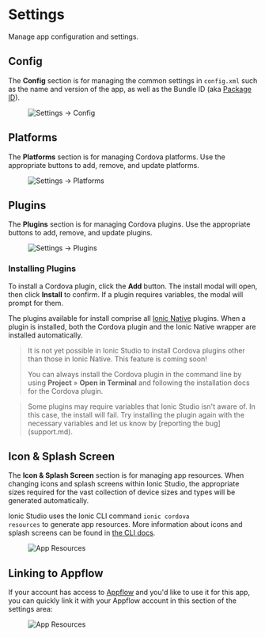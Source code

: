 # Settings

Manage app configuration and settings.

## Config

The **Config** section is for managing the common settings in `config.xml` such as the name and version of the app, as well as the Bundle ID (aka [Package ID](../reference/glossary.md#package-id)).

<figure>
  <img alt="Settings -> Config" src={require('./_assets/img/ss-settings.png').default} />
</figure>

## Platforms

The **Platforms** section is for managing Cordova platforms. Use the appropriate buttons to add, remove, and update platforms.

<figure>
  <img alt="Settings -> Platforms" src={require('./_assets/img/ss-settings-platforms.png').default} />
</figure>

## Plugins

The **Plugins** section is for managing Cordova plugins. Use the appropriate buttons to add, remove, and update plugins.

<figure>
  <img alt="Settings -> Plugins" src={require('./_assets/img/ss-settings-plugins.png').default} />
</figure>

### Installing Plugins

To install a Cordova plugin, click the **Add** button. The install modal will open, then click **Install** to confirm. If a plugin requires variables, the modal will prompt for them.

The plugins available for install comprise all [Ionic Native](../native.md) plugins. When a plugin is installed, both the Cordova plugin and the Ionic Native wrapper are installed automatically.

<blockquote>
  <p>
    It is not yet possible in Ionic Studio to install Cordova plugins other than those in Ionic Native. This feature is
    coming soon!
  </p>
  <p>
    You can always install the Cordova plugin in the command line by using <strong>Project</strong> &raquo;
    <strong>Open in Terminal</strong> and following the installation docs for the Cordova plugin.
  </p>
</blockquote>

<blockquote>
  Some plugins may require variables that Ionic Studio isn't aware of. In this case, the install will fail. Try
  installing the plugin again with the necessary variables and let us know by [reporting the bug](support.md).
</blockquote>

## Icon & Splash Screen

The **Icon & Splash Screen** section is for managing app resources. When changing icons and splash screens within Ionic Studio, the appropriate sizes required for the vast collection of device sizes and types will be generated automatically.

Ionic Studio uses the Ionic CLI command <code>ionic cordova resources</code> to generate app resources. More information about icons and splash screens can be found in [the CLI docs](../cli/commands/cordova-resources.md).

<figure>
  <img alt="App Resources" src={require('./_assets/img/ss-settings-resources.png').default} />
</figure>

## Linking to Appflow

If your account has access to [Appflow](https://ionic.io/appflow) and you'd like to use it for this app, you can quickly link it with your Appflow account
in this section of the settings area:

<figure>
  <img alt="App Resources" src={require('./_assets/img/ss-settings-appflow.png').default} />
</figure>
